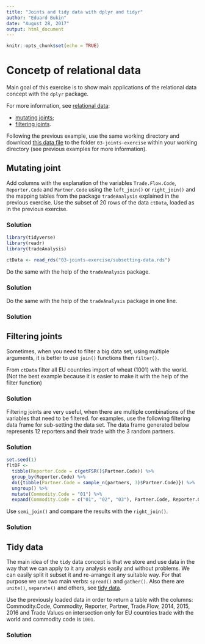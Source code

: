 ```yaml
---
title: "Joints and tidy data with dplyr and tidyr"
author: "Eduard Bukin"
date: "August 28, 2017"
output: html_document
---
```


```r
knitr::opts_chunk$set(echo = TRUE)
```

# Concetp of relational data

Main goal of this exercise is to show main applications of the relational data concept with the `dplyr` package.

For more information, see [relational data](http://r4ds.had.co.nz/relational-data.html):

*  [mutating joints](http://r4ds.had.co.nz/relational-data.html#mutating-joins);
*  [filtering joints](http://r4ds.had.co.nz/relational-data.html#mutating-joins).

Following the previous example, use the same working directory and download [this data file](https://unfao-my.sharepoint.com/personal/eduard_bukin_fao_org/_layouts/15/guestaccess.aspx?docid=01bedb1cf326148049ab4b5e3f6bcc3cc&authkey=AarI3iY12Uw9QVfQVITPAdU) to the folder `03-joints-exercise` within your working directory (see previous examples for more information). 

## Mutating joint

Add columns with the explanation of the variables `Trade.Flow.Code`, `Reporter.Code` and `Partner.Code` using the `left_join()` or `right_join()` and the mapping tables from the package `tradeAnalysis` explained in the previous exercise. Use the subset of 20 rows of the data `ctData`, loaded as in the previous exercise.

### Solution

```r
library(tidyverse)
library(readr)
library(tradeAnalysis)
```
```r
ctData <- read_rds("03-joints-exercise/subsetting-data.rds")
```

Do the same with the help of the `tradeAnalysis` package.

### Solution

Do the same with the help of the `tradeAnalysis` package in one line.

### Solution

## Filtering joints

Sometimes, when you need to filter a big data set, using multiple arguments, it is better to use `join()` functions then `filter()`. 

From `ctData` filter all EU countries import of wheat (1001) with the world. (Not the best example because it is easier to make it with the help of the filter function)

### Solution

Filtering joints are very useful, when there are multiple combinations of the variables that need to be filtered. for examples, use the following filtering data frame for sub-setting the data set. The data frame generated below represents 12 reporters and their trade with the 3 random partners.

### Solution
```r
set.seed(1)
fltDF <-
  tibble(Reporter.Code = c(getFSR()$Partner.Code)) %>% 
  group_by(Reporter.Code) %>% 
  do({tibble(Partner.Code = sample_n(partners, 3)$Partner.Code)}) %>% 
  ungroup() %>% 
  mutate(Commodity.Code = "01") %>% 
  expand(Commodity.Code = c("01", "02", "03"), Partner.Code, Reporter.Code)
```

Use `semi_join()` and compare the results with the `right_join()`.

### Solution

## Tidy data

The main idea of the `tidy` data concept is that we store and use data in the way that we can apply to it any analysis easily and without problems. We can easily split it subset it and re-arrange it any suitable way. For that purpose we use two main verbs: `spread()` and `gather()`. Also there are `unite()`, `separate()` and others, see [tidy data](http://r4ds.had.co.nz/tidy-data.html).

Use the previously loaded data in order to return a table with the columns: Commodity.Code, Commodity, Reporter, Partner, Trade.Flow, 2014, 2015, 2016 and Trade Values on intersection only for EU countries trade with the world and commodity code is `1001`.

### Solution






